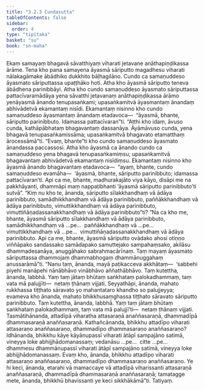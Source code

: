 ```yaml
---
title: "3.2.3 Cundasutta"
tableOfContents: false
sidebar:
  order: 4
type: "tipitaka"
basket: "su"
book: "sn-maha"
---
```



<DynamicBreadcrumb />

<Division number="379" book="sn-maha">

<Paragraph number="822" book="sn-maha">
Ekaṃ samayaṃ bhagavā sāvatthiyaṃ viharati jetavane anāthapiṇḍikassa ārāme. Tena kho pana samayena āyasmā sāriputto magadhesu viharati nālakagāmake ābādhiko dukkhito bāḷhagilāno. Cundo ca samaṇuddeso āyasmato sāriputtassa upaṭṭhāko hoti.
</Paragraph>

<Paragraph number="823" book="sn-maha">
Atha kho āyasmā sāriputto teneva ābādhena parinibbāyi. Atha kho cundo samaṇuddeso āyasmato sāriputtassa pattacīvaramādāya yena sāvatthi jetavanaṃ anāthapiṇḍikassa ārāmo yenāyasmā ānando tenupasaṅkami; upasaṅkamitvā āyasmantaṃ ānandaṃ abhivādetvā ekamantaṃ nisīdi. Ekamantaṃ nisinno kho cundo samaṇuddeso āyasmantaṃ ānandaṃ etadavoca—  “āyasmā, bhante, sāriputto parinibbuto. Idamassa pattacīvaran”ti.
</Paragraph>

<Paragraph number="824" book="sn-maha">
“Atthi kho idaṃ, āvuso cunda, kathāpābhataṃ bhagavantaṃ dassanāya. Āyāmāvuso cunda, yena bhagavā tenupasaṅkamissāma; upasaṅkamitvā bhagavato etamatthaṃ ārocessāmā”ti. “Evaṃ, bhante”ti kho cundo samaṇuddeso āyasmato ānandassa paccassosi.
</Paragraph>

<Paragraph number="825" book="sn-maha">
Atha kho āyasmā ca ānando cundo ca samaṇuddeso yena bhagavā tenupasaṅkamiṃsu; upasaṅkamitvā bhagavantaṃ abhivādetvā ekamantaṃ nisīdiṃsu. Ekamantaṃ nisinno kho āyasmā ānando bhagavantaṃ etadavoca—  “ayaṃ, bhante, cundo samaṇuddeso evamāha—  ‘āyasmā, bhante, sāriputto parinibbuto; idamassa pattacīvaran’ti. Api ca me, bhante, madhurakajāto viya kāyo, disāpi me na pakkhāyanti, dhammāpi maṃ nappaṭibhanti ‘āyasmā sāriputto parinibbuto’ti sutvā”.
</Paragraph>

<Paragraph number="826" book="sn-maha">
“Kiṃ nu kho te, ānanda, sāriputto sīlakkhandhaṃ vā ādāya parinibbuto, samādhikkhandhaṃ vā ādāya parinibbuto, paññākkhandhaṃ vā ādāya parinibbuto, vimuttikkhandhaṃ vā ādāya parinibbuto, vimuttiñāṇadassanakkhandhaṃ vā ādāya parinibbuto”ti? “Na ca kho me, bhante, āyasmā sāriputto sīlakkhandhaṃ vā ādāya parinibbuto, samādhikkhandhaṃ vā …pe…  paññākkhandhaṃ vā …pe…  vimuttikkhandhaṃ vā …pe…  vimuttiñāṇadassanakkhandhaṃ vā ādāya parinibbuto. Api ca me, bhante, āyasmā sāriputto ovādako ahosi otiṇṇo viññāpako sandassako samādapako samuttejako sampahaṃsako, akilāsu dhammadesanāya, anuggāhako sabrahmacārīnaṃ. Taṃ mayaṃ āyasmato sāriputtassa dhammojaṃ dhammabhogaṃ dhammānuggahaṃ anussarāmā”ti.
</Paragraph>

<Paragraph number="827" book="sn-maha">
“Nanu taṃ, ānanda, mayā paṭikacceva akkhātaṃ—  ‘sabbehi piyehi manāpehi nānābhāvo vinābhāvo aññathābhāvo. Taṃ kutettha, ānanda, labbhā. Yaṃ taṃ jātaṃ bhūtaṃ saṅkhataṃ palokadhammaṃ, taṃ vata mā palujjīti—  netaṃ ṭhānaṃ vijjati. Seyyathāpi, ānanda, mahato rukkhassa tiṭṭhato sāravato yo mahantataro khandho so palujjeyya; evameva kho ānanda, mahato bhikkhusaṃghassa tiṭṭhato sāravato sāriputto parinibbuto. Taṃ kutettha, ānanda, labbhā. Yaṃ taṃ jātaṃ bhūtaṃ saṅkhataṃ palokadhammaṃ, taṃ vata mā palujjī’ti—  netaṃ ṭhānaṃ vijjati. Tasmātihānanda, attadīpā viharatha attasaraṇā anaññasaraṇā, dhammadīpā dhammasaraṇā anaññasaraṇā.
</Paragraph>

<Paragraph number="828" book="sn-maha">
Kathañcānanda, bhikkhu attadīpo viharati attasaraṇo anaññasaraṇo, dhammadīpo dhammasaraṇo anaññasaraṇo? Idhānanda, bhikkhu kāye kāyānupassī viharati ātāpī sampajāno satimā, vineyya loke abhijjhādomanassaṃ; vedanāsu …pe…  citte …pe…  dhammesu dhammānupassī viharati ātāpī sampajāno satimā, vineyya loke abhijjhādomanassaṃ. Evaṃ kho, ānanda, bhikkhu attadīpo viharati attasaraṇo anaññasaraṇo, dhammadīpo dhammasaraṇo anaññasaraṇo. Ye hi keci, ānanda, etarahi vā mamaccaye vā attadīpā viharissanti attasaraṇā anaññasaraṇā, dhammadīpā dhammasaraṇā anaññasaraṇā; tamatagge mete, ānanda, bhikkhū bhavissanti ye keci sikkhākāmā”ti.

</Paragraph>
</Division>

<Paragraph number="829" type="center" book="sn-maha">
Tatiyaṃ.
</Paragraph>